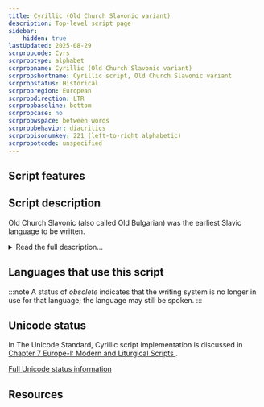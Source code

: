 ```yaml
---
title: Cyrillic (Old Church Slavonic variant)
description: Top-level script page
sidebar:
    hidden: true
lastUpdated: 2025-08-29
scrpropcode: Cyrs
scrproptype: alphabet
scrpropname: Cyrillic (Old Church Slavonic variant)
scrpropshortname: Cyrillic script, Old Church Slavonic variant
scrpropstatus: Historical
scrpropregion: European
scrpropdirection: LTR
scrpropbaseline: bottom
scrpropcase: no
scrpropwspace: between words
scrpropbehavior: diacritics
scrpropisonumkey: 221 (left-to-right alphabetic)
scrpropotcode: unspecified
---
```



## Script features

<ScriptInfo />

## Script description

Old Church Slavonic (also called Old Bulgarian) was the earliest Slavic language to be written.

<details>
<summary>Read the full description...</summary>it was first written in the Glagolitic script, and later in the early Cyrillic script. Cyrillic writing has undergone a number of changes since that time, so much so that the old and modern variants are considered by many to be two different but related scripts.

Notable differences between the Cyrillic as it was used for writing Old Church Slavonic and as it is used today include the following: Obsolete letters have been dropped, and some additional letters have been added. The repertoire of letters in the early Cyrillic alphabet is cited in documents from the time as being as few as 27 or as many as 43. This variation may be due to the writers' conflicting definitions as to what constitutes a letter. Modern Cyrillic as it is used for writing the Russian language uses 33 letters.

Early Cyrillic was unicameral, that is, there was only one case, although some letters were written larger than others for emphasis or decorative purposes. Modern Cyrillic is written using upper- and lower case. Early Cyrillic writing did not use separate symbols for numbers, rather, each letter was assigned a numeric value, as in the Greek script. A diacritic mark was written above the symbol to indicate that it was to be interpreted as a number. Modern Cyrillic has used Latin numbers since the early 18th century.

Diacritics were also used in early Cyrillic writing to convey phonological information such as palatalization, stress and breathing, as well as abbreviation of a word. Many of these marks have been dropped from current usage, and other hookes, breves and diaereses have been added to facilitate the representation of non-Slavic languages in the script.

Early Cyrillic punctuation was borrowed from Latin, Greek and Armenian.
</details>

## Languages that use this script

:::note
A status of _obsolete_ indicates that the writing system is no longer in use for that language; the language may still be spoken.
:::

<WsList script='Cyrs' wsMax='5' />

## Unicode status

In The Unicode Standard, Cyrillic script implementation is discussed in [Chapter 7 Europe-I: Modern and Liturgical Scripts ](http://www.unicode.org/versions/latest/ch07.pdf).


[Full Unicode status information](/scrlang/unicode/cyrs-unicode)

## Resources

<ScriptResources detailSummary='seemore' />

